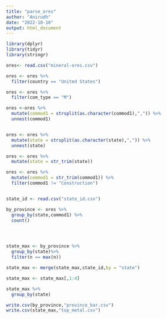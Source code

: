 ```yaml
---
title: "parse_ores"
author: "Anirudh"
date: "2022-10-10"
output: html_document
---
```


```r

library(dplyr)
library(tidyr)
library(stringr)
```

```r

ores<- read.csv("mineral-ores.csv")

ores <- ores %>%
  filter(country == "United States")

ores <- ores %>%
  filter(com_type == "M")

ores <-ores %>%
  mutate(commod1 = strsplit(as.character(commod1),",")) %>%
  unnest(commod1)


ores <- ores %>%
  mutate(state = strsplit(as.character(state),",")) %>%
  unnest(state)

ores <- ores %>%
  mutate(state = str_trim(state))

ores <- ores %>%
  mutate(commod1 = str_trim(commod1)) %>%
  filter(commod1 != "Construction")



```

```r
state_id <- read.csv("state_id.csv")

```

```r

by_province <- ores %>%
  group_by(state,commod1) %>%
  count()




state_max <- by_province %>%
  group_by(state)%>%
  filter(n == max(n))

state_max <- merge(state_max,state_id,by = "state")

state_max <- state_max[,1:4]


```

```r
state_max %>%
  group_by(state)

```



```r

write.csv(by_province,"province_bar.csv")
write.csv(state_max,"top_metal.csv")
```





